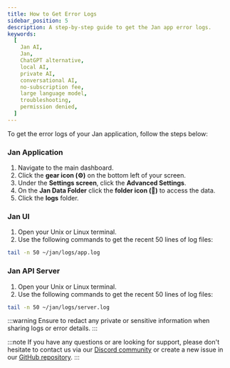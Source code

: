 ```yaml
---
title: How to Get Error Logs
sidebar_position: 5
description: A step-by-step guide to get the Jan app error logs.
keywords:
  [
    Jan AI,
    Jan,
    ChatGPT alternative,
    local AI,
    private AI,
    conversational AI,
    no-subscription fee,
    large language model,
    troubleshooting,
    permission denied,
  ]
---
```


To get the error logs of your Jan application, follow the steps below:
### Jan Application
1. Navigate to the main dashboard.
2. Click the **gear icon (⚙️)** on the bottom left of your screen.
3. Under the **Settings screen**, click the **Advanced Settings**.
4. On the **Jan Data Folder** click the **folder icon (📂)** to access the data.
5. Click the **logs** folder.

### Jan UI
1. Open your Unix or Linux terminal.
2. Use the following commands to get the recent 50 lines of log files:
```bash
tail -n 50 ~/jan/logs/app.log

```

### Jan API Server
1. Open your Unix or Linux terminal.
2. Use the following commands to get the recent 50 lines of log files:
```bash
tail -n 50 ~/jan/logs/server.log

```
:::warning
Ensure to redact any private or sensitive information when sharing logs or error details.
:::

:::note
If you have any questions or are looking for support, please don't hesitate to contact us via our [Discord community](https://discord.gg/Dt7MxDyNNZ) or create a new issue in our [GitHub repository](https://github.com/janhq/jan/issues/new/choose).
:::